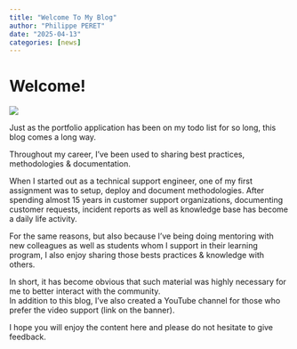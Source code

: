 ```yaml
---
title: "Welcome To My Blog"
author: "Philippe PERET"
date: "2025-04-13"
categories: [news]
---
```


# Welcome!

![](thumbnail.jpg)

Just as the portfolio application has been on my todo list for so long, this blog comes a long way.

Throughout my career, I've been used to sharing best practices, methodologies & documentation.

When I started out as a technical support engineer, one of my first assignment was to setup, deploy and document methodologies. After spending almost 15 years in customer support organizations, documenting customer requests, incident reports as well as knowledge base has become a daily life activity.

For the same reasons, but also because I've being doing mentoring with new colleagues as well as students whom I support in their learning program, I also enjoy sharing those bests practices & knowledge with others.

In short, it has become obvious that such material was highly necessary for me to better interact with the community.\
In addition to this blog, I've also created a YouTube channel for those who prefer the video support (link on the banner).

I hope you will enjoy the content here and please do not hesitate to give feedback.
